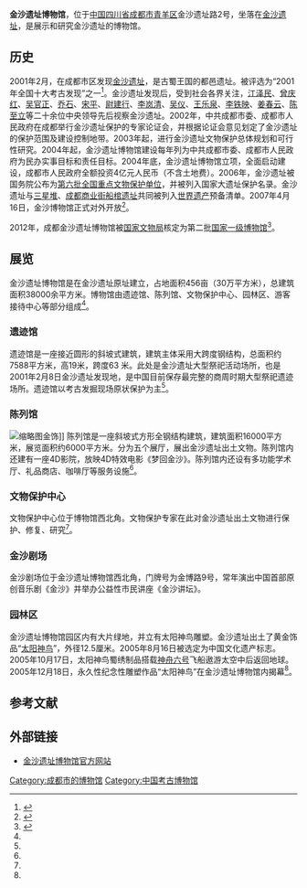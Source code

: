 {{Infobox Museum
|name          = 金沙遗址博物馆
|image         = Jinsha Museum.jpg
|imagesize     = 250px
|caption       =
|map_type      =
|map_caption   = 
|latitude      =
|longitude     =
|established   = 2004年
|dissolved     =
|location      = {{CHN}}[[四川省|四川省]][[成都市|成都市]]
|type          = 考古博物馆
|visitors      = 
|director      = 
|curator       = 
|publictransit = 
|website       = 
}}

'''金沙遗址博物馆'''，位于[[中国|中国]][[四川省|四川省]][[成都市|成都市]][[青羊区|青羊区]]金沙遗址路2号，坐落在[[金沙遗址|金沙遗址]]，是展示和研究金沙遗址的博物馆。

==历史==
2001年2月，在成都市区发现[[金沙遗址|金沙遗址]]，是古蜀王国的都邑遗址。被评选为“2001年全国十大考古发现”之一<ref>{{Cite web  |url =http://www.jinshasitemuseum.com/about.html  |title =金沙简介  |author =  |date =  |publisher =金沙遗址博物馆  |language =  |accessdate =2017-07-16  |quote =  |archive-date =2016-12-29  |archive-url =https://web.archive.org/web/20161229085425/http://www.jinshasitemuseum.com/about.html  |dead-url =no  }}</ref>。金沙遗址发现后，受到社会各界关注，[[江泽民|江泽民]]、[[曾庆红|曾庆红]]、[[吴官正|吴官正]]、[[乔石|乔石]]、[[宋平|宋平]]、[[尉建行|尉建行]]、[[李岚清|李岚清]]、[[吴仪|吴仪]]、[[王乐泉|王乐泉]]、[[李铁映|李铁映]]、[[姜春云|姜春云]]、[[陈至立|陈至立]]等二十余位中央领导先后视察金沙遗址。2002年，中共成都市委、成都市人民政府在成都举行金沙遗址保护的专家论证会，并根据论证会意见划定了金沙遗址的保护范围及建设控制地带。2003年起，进行金沙遗址文物保护总体规划和可行性研究。2004年起，金沙遗址博物馆建设每年列为中共成都市委、成都市人民政府为民办实事目标和责任目标。2004年底，金沙遗址博物馆立项，全面启动建设，成都市人民政府全额投资4亿元人民币（不含土地费）。2006年，金沙遗址被国务院公布为[[第六批全国重点文物保护单位|第六批全国重点文物保护单位]]，并被列入国家大遗址保护名录。金沙遗址与[[三星堆|三星堆]]、[[成都古蜀船棺合葬墓|成都商业街船棺遗址]]共同被列入[[世界遗产|世界遗产]]预备清单。2007年4月16日，金沙博物馆正式对外开放<ref name=jieshuo>{{Cite web|url =http://sc.sina.com.cn/business/2012-08-13/17473427.html|title =金沙遗址博物馆解说词|author =|date =2012-08-13|publisher =新浪|language =|accessdate =|quote =|archive-date =2015-06-06|archive-url =https://web.archive.org/web/20150606141021/http://sc.sina.com.cn/business/2012-08-13/17473427.html|dead-url =yes}}</ref>。

2012年，成都金沙遗址博物馆被[[国家文物局|国家文物局]]核定为第二批[[国家一级博物馆|国家一级博物馆]]<ref>{{Cite web |url = http://www.gov.cn/zwgk/2012-12/07/content_2285163.htm |title = 关于发布第二批国家一级博物馆名单的通知（文物博函〔2012〕2237号） |author =  |date = 2012-12-07 |publisher = 中国政府网 |language =  |accessdate =  |quote =  |archive-date = 2016-12-20 |archive-url = https://web.archive.org/web/20161220083054/http://www.gov.cn/zwgk/2012-12/07/content_2285163.htm |dead-url = no }}</ref>。

==展览==
金沙遗址博物馆是在金沙遗址原址建立，占地面积456亩（30万平方米），总建筑面积38000余平方米。博物馆由遗迹馆、陈列馆、文物保护中心、园林区、游客接待中心等部分组成<ref name=jieshuo/>。

===遗迹馆===
遗迹馆是一座接近圆形的斜坡式建筑，建筑主体采用大跨度钢结构，总面积约7588平方米，高19米，跨度63 米。此处是金沙遗址大型祭祀活动场所，也是2001年2月8日金沙遗址发现地，是中国目前保存最完整的商周时期大型祭祀遗迹场所。遗迹馆以考古发掘现场原状保护为主<ref name=jieshuo/>。

===陈列馆===
[[File:太阳神鸟金箔片,_2017-09-17.jpg|缩略图]]金饰]]
陈列馆是一座斜坡式方形全钢结构建筑，建筑面积16000平方米，展览面积约6000平方米。分为五个展厅，展出金沙遗址出土文物。陈列馆内还建有一座4D影院，放映4D特效电影《梦回金沙》。陈列馆内还设有多功能学术厅、礼品商店、咖啡厅等服务设施<ref name=jieshuo/>。

===文物保护中心===
文物保护中心位于博物馆西北角。文物保护专家在此对金沙遗址出土文物进行保护、修复、研究<ref name=jieshuo/>。

===金沙剧场===
金沙剧场位于金沙遗址博物馆西北角，门牌号为金博路9号，常年演出中国首部原创音乐剧《金沙》并举办公益性市民讲座《金沙讲坛》。

===园林区===
金沙遗址博物馆园区内有大片绿地，并立有太阳神鸟雕塑。金沙遗址出土了黄金饰品“[[太阳神鸟金饰|太阳神鸟]]”，外径12.5厘米。2005年8月16日被选定为中国文化遗产标志。2005年10月17日，太阳神鸟蜀绣制品搭载[[神舟六号|神舟六号]]飞船遨游太空中后返回地球。2005年12月18日，永久性纪念性雕塑作品“太阳神鸟”在金沙遗址博物馆内揭幕<ref name=jieshuo/>。

==参考文献==
{{reflist}}

==外部链接==
* [http://www.jinshasitemuseum.com 金沙遗址博物馆官方网站] {{Wayback|url=http://www.jinshasitemuseum.com/ |date=20090331222316 }}

{{国家一级博物馆}}
[[Category:成都市的博物馆|Category:成都市的博物馆]]
[[Category:中国考古博物馆|Category:中国考古博物馆]]